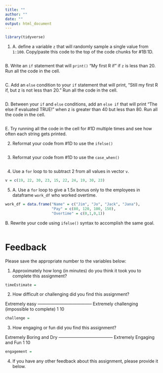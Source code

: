 ```yaml
---
title: ""
author: ""
date: ""
output: html_document
---
```


```r
library(tidyverse)
```


1. 
  A. define a variable `z` that will randomly sample a single value from `1:100`. Copy/paste this code to the top of the code chunks for #1B:1D.

```r

```


  B. Write an `if` statement that will `print()` "My first R if" if `z` is less than 20. Run all the code in the cell.

```r

```


C. Add an `else` condition to your `if` statement that will print, "Still my first R if, but z is not less than 20." Run all the code in the cell.

```r

```


D. Between your `if` and `else` conditions, add an `else if` that will print "The else if evaluated TRUE!" when z is greater than 40 but less than 80. Run all the code in the cell.

```r

```


E. Try running all the code in the cell for #1D multiple times and see how often each string gets printed.


2. Reformat your code from #1D to use the `ifelse()`

```r

```

3. Reformat your code from #1D to use the `case_when()`

```r

```

4. Use a `for` loop to to subtract 2 from all values in vector `v`.

```r
v = c(19, 22, 30, 23, 15, 22, 24, 19, 30, 23)
```

5.
A. Use a `for` loop to give a 1.5x bonus only to the employees in dataframe `work_df` who worked overtime.

```r
work_df = data.frame("Name" = c("Jim", "Jo", "Jack", "Jana"),
                     "Pay" = c(80, 120, 100, 150),
                     "Overtime" = c(0,1,0,1))


```


B. Rewrite your code using `ifelse()` syntax to accomplish the same goal.

```r

```

# Feedback 

Please save the appropriate number to the variables below:

1. Approximately how long (in minutes) do you think it took you to complete this assignment?

```r
timeEstimate = 
```

2. How difficult or challenging did you find this assignment?

Extremely easy -------------------------------------- Extremely challenging 
                                                     (impossible to complete)
    1                                                           10
    
```r
challenge = 
```
    
    
3. How engaging or fun did you find this assignment?
  
Extremely Boring and Dry -------------------------------------- Extremely Engaging and Fun 
          1                                                                   10

```r
engagement = 
```

4. If you have any other feedback about this assignment, please provide it below.







